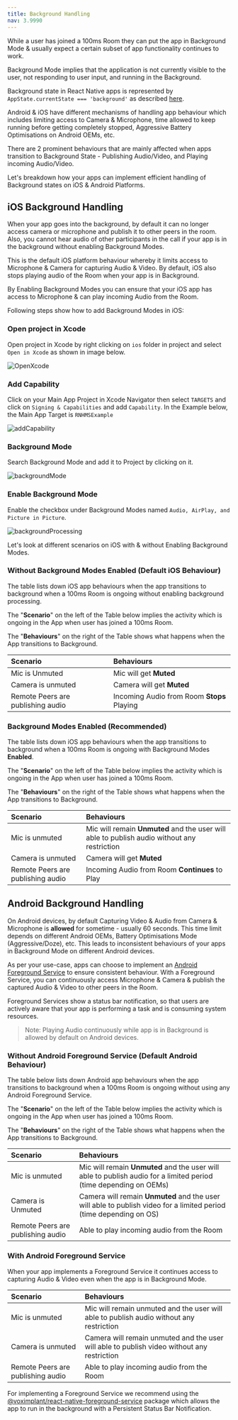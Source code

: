 ```yaml
---
title: Background Handling
nav: 3.9990
---
```


While a user has joined a 100ms Room they can put the app in Background Mode & usually expect a certain subset of app functionality continues to work. 

Background Mode implies that the application is not currently visible to the user, not responding to user input, and running in the Background. 

Background state in React Native apps is represented by `AppState.currentState === 'background'` as described [here](https://reactnative.dev/docs/appstate#app-states).

Android & iOS have different mechanisms of handling app behaviour which includes limiting access to Camera & Microphone, time allowed to keep running before getting  completely stopped, Aggressive Battery Optimisations on Android OEMs, etc.

There are 2 prominent behaviours that are mainly affected when apps transition to Background State - Publishing Audio/Video, and Playing incoming Audio/Video.

Let's breakdown how your apps can implement efficient handling of Background states on iOS & Android Platforms.

## iOS Background Handling

When your app goes into the background, by default it can no longer access camera or microphone and publish it to other peers in the room. Also, you cannot hear audio of other participants in the call if your app is in the background without enabling Background Modes.

This is the default iOS platform behaviour whereby it limits access to Microphone & Camera for capturing Audio & Video. By default, iOS also stops playing audio of the Room when your app is in Background.

By Enabling Background Modes you can ensure that your iOS app has access to Microphone & can play incoming Audio from the Room.

Following steps show how to add Background Modes in iOS:

<div className="steps-container">

### Open project in Xcode

Open project in Xcode by right clicking on `ios` folder in project and select `Open in Xcode` as shown in image below.

![OpenXcode](/docs/v2/flutter-background-service-1.png)

### Add Capability

Click on your Main App Project in Xcode Navigator then select `TARGETS` and click on `Signing & Capabilities` and add `Capability`. In the Example below, the Main App Target is `RNHMSExample`

![addCapability](/guides/rn-background-service-2.png)

### Background Mode

Search Background Mode and add it to Project by clicking on it.

![backgroundMode](/guides/rn-background-service-3.png)

### Enable Background Mode

Enable the checkbox under Background Modes named `Audio, AirPlay, and Picture in Picture`.

![backgroundProcessing](/guides/rn-background-service-4.png)

</div>

Let's look at different scenarios on iOS with & without Enabling Background Modes. 

### Without Background Modes Enabled (Default iOS Behaviour)
The table lists down iOS app behaviours when the app transitions to background when a 100ms Room is ongoing without enabling background processing.

The "**Scenario**" on the left of the Table below implies the activity which is ongoing in the App when user has joined a 100ms Room.

The "**Behaviours**" on the right of the Table shows what happens when the App transitions to Background.

| **Scenario**   | **Behaviours** |
| :------------- | :----------------------------------------------------- |
| Mic is Unmuted | Mic will get **Muted** |
| Camera is unmuted | Camera will get **Muted** |
| Remote Peers are publishing audio | Incoming Audio from Room **Stops** Playing |

### Background Modes Enabled (Recommended)

The table lists down iOS app behaviours when the app transitions to background when a 100ms Room is ongoing with Background Modes **Enabled**.

The "**Scenario**" on the left of the Table below implies the activity which is ongoing in the App when user has joined a 100ms Room.

The "**Behaviours**" on the right of the Table shows what happens when the App transitions to Background.

| **Scenario**   | **Behaviours**                                 |
| :------------- | :----------------------------------------------------- |
| Mic is unmuted |Mic will remain **Unmuted** and the user will able to publish audio without any restriction  |
| Camera is unmuted | Camera will get **Muted** |
| Remote Peers are publishing audio | Incoming Audio from Room **Continues** to Play |


## Android Background Handling

On Android devices, by default Capturing Video & Audio from Camera & Microphone is **allowed** for sometime - usually 60 seconds. This time limit depends on different Android OEMs, Battery Optimisations Mode (Aggressive/Doze), etc. This leads to inconsistent behaviours of your apps in Background Mode on different Android devices.

As per your use-case, apps can choose to implement an [Android Foreground Service](https://developer.android.com/guide/components/foreground-services) to ensure consistent behaviour. With a Foreground Service, you can continuously access Microphone & Camera & publish the captured Audio & Video to other peers in the Room. 

Foreground Services show a status bar notification, so that users are actively aware that your app is performing a task and is consuming system resources.


> Note: Playing Audio continuously while app is in Background is allowed by default on Android devices.

### Without Android Foreground Service (Default Android Behaviour)

The table below lists down Android app behaviours when the app transitions to background when a 100ms Room is ongoing without using any Android Foreground Service.

The "**Scenario**" on the left of the Table below implies the activity which is ongoing in the App when user has joined a 100ms Room.

The "**Behaviours**" on the right of the Table shows what happens when the App transitions to Background.


| **Scenario**   | **Behaviours**                                 |
| :------------- | :----------------------------------------------------- |
| Mic is unmuted | Mic will remain **Unmuted** and the user will able to publish audio for a limited period (time depending on OEMs) |
| Camera is Unmuted | Camera will remain **Unmuted** and the user will able to publish video for a limited period (time depending on OS)  |
| Remote Peers are publishing audio | Able to play incoming audio from the Room |

### With Android Foreground Service

When your app implements a Foreground Service it continues access to capturing Audio & Video even when the app is in Background Mode.

| **Scenario**   | **Behaviours**                                 |
| :------------- | :----------------------------------------------------- |
| Mic is unmuted | Mic will remain unmuted and the user will able to publish audio without any restriction |
| Camera is unmuted | Camera will remain unmuted and the user will able to publish video without any restriction |
| Remote Peers are publishing audio | Able to play incoming audio from the Room |



For implementing a Foreground Service we recommend using the [@voximplant/react-native-foreground-service](https://www.npmjs.com/package/@voximplant/react-native-foreground-service) package which allows the app to run in the background with a Persistent Status Bar Notification.
